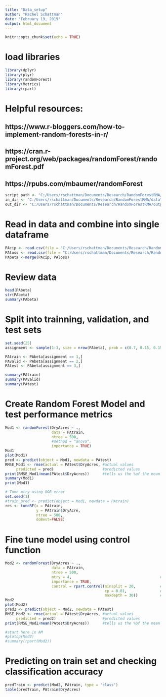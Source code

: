 ```yaml
---
title: "Data_setup"
author: "Rachel Schattman"
date: "February 19, 2019"
output: html_document
---
```


```r
knitr::opts_chunk$set(echo = TRUE)
```

# load libraries
```r
library(dplyr)
library(plyr)
library(randomForest)
library(Metrics)
library(rpart)
```

# Helpful resources:
## https://www.r-bloggers.com/how-to-implement-random-forests-in-r/
## https://cran.r-project.org/web/packages/randomForest/randomForest.pdf 
## https://rpubs.com/mbaumer/randomForest 


```r
script_path <- "C:/Users/rschattman/Documents/Research/RandomForestRMA/data"
in_dir <- "C:/Users/rschattman/Documents/Research/RandomForestRMA/data"
out_dir <- "C:/Users/rschattman/Documents/Research/RandomForestRMA/output/data"
```

# Read in data and combine into single dataframe
```r
PAcip <- read.csv(file = "C:/Users/rschattman/Documents/Research/RandomForestRMA/data/monthly_prcp_PA.csv", header = TRUE, sep = ",")
PAloss <- read.csv(file = "C:/Users/rschattman/Documents/Research/RandomForestRMA/data/PAannuallosses.csv", header = TRUE, sep = ",")
PAbeta <-merge(PAcip, PAloss)
```

# Review data
```r
head(PAbeta)
str(PAbeta)
summary(PAbeta)
```

# Split into trainning, validation, and test sets
```r
set.seed(25)
assignment <- sample(1:3, size = nrow(PAbeta), prob = c(0.7, 0.15, 0.15), replace = TRUE)

PAtrain <- PAbeta[assignment == 1,]
PAvalid <- PAbeta[assignment == 2,]
PAtest <- PAbeta[assignment == 3,]

summary(PAtrain)
summary(PAvalid)
summary(PAtest)
```

# Create Random Forest Model and test performance metrics
```r
Mod1 <- randomForest(DryAcres ~ ., 
                     data = PAtrain, 
                     ntree = 500, 
                     #method = "anova", 
                     importance = TRUE)
Mod1
plot(Mod1)
pred <- predict(object = Mod1, newdata = PAtest)
RMSE_Mod1 <- rmse(actual = PAtest$DryAcres, #actual values
     predicted = pred)                      #predicted values
print(RMSE_Mod1/mean(PAtest$DryAcres))      #tells us the %of the mean represented by RMSE. AKA "coefficient of variation"
summary(Mod1)
print(Mod1)

# Tune mtry using OOB error
set.seed(1)
#train_pred <- predict(object = Mod1, newdata = PAtrain)
res <- tuneRF(x = PAtrain,
              y = PAtrain$DryAcre,
              ntree = 500,
              doBest=FALSE)


```

# Fine tune model using control function
```r
Mod2 <- randomForest(DryAcres ~ ., 
                     data = PAtrain, 
                     ntree = 500, 
                     mtry = 4,                                        # based on tuneRF function results above
                     importance = TRUE,
                     control = rpart.control(minsplit = 20,           # default is 20
                                             cp = 0.01,               # default is 0.01
                                             maxdepth = 30))          # default is 30
Mod2
plot(Mod2)
pred2 <- predict(object = Mod2, newdata = PAtest)
RMSE_Mod2 <- rmse(actual = PAtest$DryAcres, #actual values
     predicted = pred2)                     #predicted values
print(RMSE_Mod2/mean(PAtest$DryAcres))      #tells us the %of the mean represented by RMSE. AKA "coefficient of variation"

#start here in AM
#plotcp(Mod2)
#summary(rpart(Mod2))
```

# Predicting on train set and checking classification accuracy
```r
predTrain <- predict(Mod2, PAtrain, type = "class")
table(predTrain, PAtrain$DryAcres)  
```